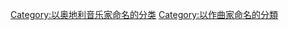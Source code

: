 {{Commons category|Arnold Schoenberg}}
{{cat main|亞諾·荀伯克}}
[[Category:以奥地利音乐家命名的分类|Category:以奥地利音乐家命名的分类]]
[[Category:以作曲家命名的分類|Category:以作曲家命名的分類]]